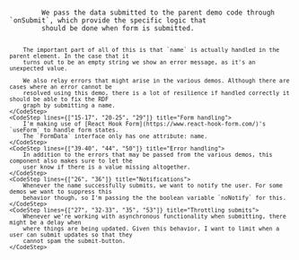 
<Code id="FrontpageDemoCode" language="tsx" code={demoCode} className="line-numbers">
    <CodeStep lines={["8-13", "19", "29", "34", "43"]} title="Relaying error, name and onSubmit">
        We pass the data submitted to the parent demo code through `onSubmit`, which provide the specific logic that
        should be done when form is submitted.

        The important part of all of this is that `name` is actually handled in the parent element. In the case that it
        turns out to be an empty string we show an error message, as it's an unexpected value.

        We also relay errors that might arise in the various demos. Although there are cases where an error cannot be
        resolved using this demo, there is a lot of resilience if handled correctly it should be able to fix the RDF
        graph by submitting a name.
    </CodeStep>
    <CodeStep lines={["15-17", "20-25", "29"]} title="Form handling">
        I'm making use of [React Hook Form](https://www.react-hook-form.com/)'s `useForm` to handle form states.
        The `FormData` interface only has one attribute: name.
    </CodeStep>
    <CodeStep lines={["39-40", "44", "50"]} title="Error handling">
        In addition to the errors that may be passed from the various demos, this component also makes sure to let the
        user know if there is a value missing altogether.
    </CodeStep>
    <CodeStep lines={["26", "36"]} title="Notifications">
        Whenever the name successfully submits, we want to notify the user. For some demos we want to suppress this
        behavior though, so I'm passing the the boolean variable `noNotify` for this.
    </CodeStep>
    <CodeStep lines={["27", "32-33", "35", "53"]} title="Throttling submits">
        Whenever we're working with asynchronous functionality when submitting, there might be a delay when
        where things are being updated. Given this behavior, I want to limit when a user can submit updates so that they
        cannot spam the submit-button.
    </CodeStep>
</Code>